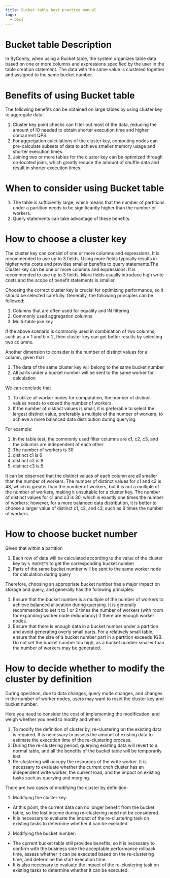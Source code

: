 ```yaml
---
title: Bucket table best practice manual
tags:
  - Docs
---
```


# Bucket table Description

In ByConity, when using a Bucket table, the system organizes table data based on one or more columns and expressions specified by the user in the table creation statement. The data with the same value is clustered together and assigned to the same bucket number.

# Benefits of using Bucket table

The following benefits can be obtained on large tables by using cluster key to aggregate data:

1. Cluster key point checks can filter out most of the data, reducing the amount of IO needed to obtain shorter execution time and higher concurrent QPS.
2. For aggregation calculations of the cluster key, computing nodes can pre-calculate subsets of data to achieve smaller memory usage and shorter execution times.
3. Joining two or more tables for the cluster key can be optimized through co-located joins, which greatly reduce the amount of shuffle data and result in shorter execution times.

# When to consider using Bucket table

1. The table is sufficiently large, which means that the number of partitions under a partition needs to be significantly higher than the number of workers.
2. Query statements can take advantage of these benefits.

# How to choose a cluster key

The cluster key can consist of one or more columns and expressions. It is recommended to use up to 3 fields. Using more fields typically results in higher write costs and provides smaller benefits to query statements.The Cluster key can be one or more columns and expressions. It is recommended to use up to 3 fields. More fields usually introduce high write costs and the scope of benefit statements is smaller.

Choosing the correct cluster key is crucial for optimizing performance, so it should be selected carefully. Generally, the following principles can be followed:

1. Columns that are often used for equality and IN filtering
2. Commonly used aggregation columns
3. Multi-table join key

If the above scenario is commonly used in combination of two columns, such as a = 1 and b = 2, then cluster key can get better results by selecting two columns.

Another dimension to consider is the number of distinct values for a column, given that

1. The data of the same cluster key will belong to the same bucket number
2. All parts under a bucket number will be sent to the same worker for calculation

We can conclude that

1. To utilize all worker nodes for computation, the number of distinct values needs to exceed the number of workers.
2. If the number of distinct values is small, it is preferable to select the largest distinct value, preferably a multiple of the number of workers, to achieve a more balanced data distribution during querying.

For example:

1. In the table test, the commonly used filter columns are c1, c2, c3, and the columns are independent of each other
2. The number of workers is 30
3. distinct c1 is 6
4. distinct c2 is 8
5. distinct c3 is 5

It can be observed that the distinct values of each column are all smaller than the number of workers. The number of distinct values for c1 and c2 is 48, which is greater than the number of workers, but it is not a multiple of the number of workers, making it unsuitable for a cluster key. The number of distinct values for c1 and c3 is 30, which is exactly one times the number of workers; however, for a more balanced data distribution, it is better to choose a larger value of distinct c1, c2, and c3, such as 8 times the number of workers.

# How to choose bucket number

Given that within a partition

1. Each row of data will be calculated according to the value of the cluster key by `% BUCKETS` to get the corresponding bucket number
2. Parts of the same bucket number will be sent to the same worker node for calculation during query

Therefore, choosing an appropriate bucket number has a major impact on storage and query, and generally has the following principles:

1. Ensure that the bucket number is a multiple of the number of workers to achieve balanced allocation during querying. It is generally recommended to set it to 1 or 2 times the number of workers (with room for expanding worker node redundancy) if there are enough worker nodes.
2. Ensure that there is enough data in a bucket number under a partition and avoid generating overly small parts. For a relatively small table, ensure that the size of a bucket number part in a partition exceeds 1GB. Do not set the bucket number too high, as a bucket number smaller than the number of workers may be generated.

# How to decide whether to modify the cluster by definition

During operation, due to data changes, query mode changes, and changes in the number of worker nodes, users may want to reset the cluster key and bucket number.

Here you need to consider the cost of implementing the modification, and weigh whether you need to modify and when:

1. To modify the definition of cluster by, re-clustering on the existing data is required. It is necessary to assess the amount of existing data to estimate the execution time of the re-clustering process.
2. During the re-clustering period, querying existing data will revert to a normal table, and all the benefits of the bucket table will be temporarily lost.
3. Re-clustering will occupy the resources of the write worker. It is necessary to evaluate whether the current cnch cluster has an independent write worker, the current load, and the impact on existing tasks such as querying and merging.

There are two cases of modifying the cluster by definition:

1. Modifying the cluster key:

- At this point, the current data can no longer benefit from the bucket table, so the lost income during re-clustering need not be considered.
- It is necessary to evaluate the impact of the re-clustering task on existing tasks to determine whether it can be executed.

2. Modifying the bucket number:

- The current bucket table still provides benefits, so it is necessary to confirm with the business side the acceptable performance rollback time, assess whether it can be executed based on the re-clustering time, and determine the start execution time.
- It is also necessary to evaluate the impact of the re-clustering task on existing tasks to determine whether it can be executed.
